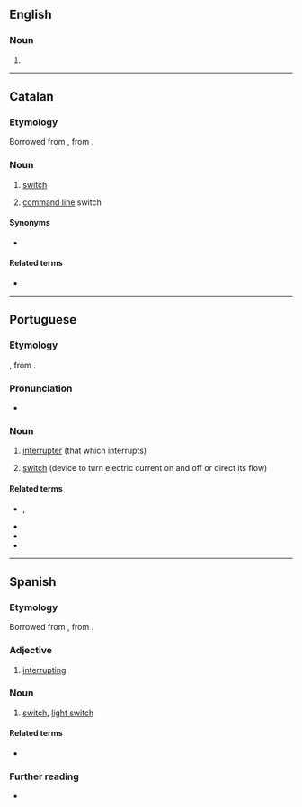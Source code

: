 ==English==

===Noun===
{{en-noun}}

# {{alt form|en|interrupter}}

----

==Catalan==

===Etymology===
Borrowed from {{bor|ca|LL.|interruptor}}, from {{der|ca|la|interrumpo}}.

===Noun===
{{ca-noun|m}}

# [[switch]]
# {{lb|ca|computing}} [[command line]] switch

====Synonyms====
* {{sense|command line switch}} {{l|ca|opció}}

====Related terms====
* {{l|ca|interrompre}}

----

==Portuguese==
{{wikipedia|lang=pt}}

===Etymology===
{{lbor|pt|LL.|interruptor|interruptōrem}}, from {{der|pt|la|interrumpō}}.

===Pronunciation===
{{pt-IPA|pt=interruptor,interrutor|br=interrupi^^tor}}
* {{a|South Brazil}} {{IPA|pt|/ˌĩ.te.hup.ˈtoɻ/||/ˌĩ.te.ˌhu.pi.ˈtoɻ/}}

===Noun===
{{pt-noun|m}}

# [[interrupter]] (that which interrupts)
#: {{syn|pt|interrompedor}}
# [[switch]] (device to turn electric current on and off or direct its flow)
#: {{syn|pt|comutador}}

====Related terms====
* {{l|pt|interromper}},
* {{l|pt|interrompido}}
* {{l|pt|interrupção}}
* {{l|pt|interrupto}}

{{C|pt|Electricity}}

----

==Spanish==

===Etymology===
Borrowed from {{bor|es|LL.|interruptor}}, from {{der|es|la|interrumpo}}.

===Adjective===
{{es-adj}}

# [[interrupting]]

===Noun===
{{es-noun|m}}

# [[switch]], [[light switch]]

====Related terms====
* {{l|es|interrumpir}}

===Further reading===
* {{R:es:DRAE}}